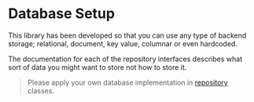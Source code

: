 # Database Setup

This library has been developed so that you can use any type of backend storage; relational, document, key value,
columnar or even hardcoded.

The documentation for each of the repository interfaces describes what sort of data you might want to store not how
to store it.

> Please apply your own database implementation in [repository](repositories) classes.

